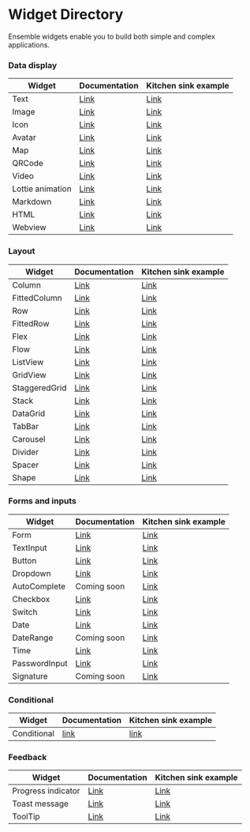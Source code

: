 # Widget Directory

Ensemble widgets enable you to build both simple and complex applications.

### Data display

| Widget           | Documentation             | Kitchen sink example                                                                                                       |
| ---------------- | ------------------------- | -------------------------------------------------------------------------------------------------------------------------- |
| Text             | [Link](/widgets/text)     | [Link](https://studio.ensembleui.com/app/e24402cb-75e2-404c-866c-29e6c3dd7992/screen/c87f8b09-58e2-4c2f-99a1-cbbe9e25e9a5) |
| Image            | [Link](/widgets/Image)    | [Link](https://studio.ensembleui.com/app/e24402cb-75e2-404c-866c-29e6c3dd7992/screen/7c7a3ffe-68ef-4e99-b9d1-4b5cee166233) |
| Icon             | [Link](/widgets/Icon)     | [Link](https://studio.ensembleui.com/app/e24402cb-75e2-404c-866c-29e6c3dd7992/screen/e7c686f5-b8a2-4670-9e6e-8fdb0fea768e) |
| Avatar           | [Link](/widgets/avatar)   | [Link](https://studio.ensembleui.com/app/e24402cb-75e2-404c-866c-29e6c3dd7992/screen/kJ9eqI5BPL30IwjnEDdJ)                 |
| Map              | [Link](/widgets/Map)      | [Link](https://studio.ensembleui.com/app/e24402cb-75e2-404c-866c-29e6c3dd7992/screen/36e52d1a-39c5-4a6b-b064-2be6cfe3cf7b) |
| QRCode           | [Link](/widgets/qrcode)   | [Link](https://studio.ensembleui.com/app/e24402cb-75e2-404c-866c-29e6c3dd7992/screen/f4921ba2-9f3d-4c33-8848-4df29a5e7a4d) |
| Video            | [Link](/widgets/video)    | [Link](https://studio.ensembleui.com/app/e24402cb-75e2-404c-866c-29e6c3dd7992/screen/fce92bbb-af8e-403d-bf2d-c10926cc89a0) |
| Lottie animation | [Link](/widgets/lottie)   | [Link](https://studio.ensembleui.com/app/e24402cb-75e2-404c-866c-29e6c3dd7992/screen/576f3004-83e6-429d-b256-628d85e05f7f) |
| Markdown         | [Link](/widgets/markdown) | [Link](https://studio.ensembleui.com/app/e24402cb-75e2-404c-866c-29e6c3dd7992/screen/6b6d9c3d-359b-4768-99a5-3f087a64387c) |
| HTML             | [Link](/widgets/html)     | [Link](https://studio.ensembleui.com/app/e24402cb-75e2-404c-866c-29e6c3dd7992/screen/ZhTBody9YozadVvTlhW0)                 |
| Webview          | [Link](/widgets/webview)  | [Link](https://studio.ensembleui.com/app/e24402cb-75e2-404c-866c-29e6c3dd7992/screen/22c8d57d-a906-4d11-873d-161fd6c56c0a) |

### Layout

| Widget        | Documentation                   | Kitchen sink example                                                                                                       |
| ------------- | ------------------------------- | -------------------------------------------------------------------------------------------------------------------------- |
| Column        | [Link](/widgets/column)         | [Link](https://studio.ensembleui.com/app/e24402cb-75e2-404c-866c-29e6c3dd7992/screen/90a8e4df-5eab-4473-ba10-2ecffc9596b0) |
| FittedColumn  | [Link](/widgets/fitted-column)  | [Link](https://studio.ensembleui.com/app/e24402cb-75e2-404c-866c-29e6c3dd7992/screen/hRFxxoaBePQaLfmoBiIb)                 |
| Row           | [Link](/widgets/row)            | [Link](https://studio.ensembleui.com/app/e24402cb-75e2-404c-866c-29e6c3dd7992/screen/4bd0d453-c243-429d-a562-93cbc9db38e3) |
| FittedRow     | [Link](/widgets/fitted-row)     | [Link](https://studio.ensembleui.com/app/e24402cb-75e2-404c-866c-29e6c3dd7992/screen/fvSONumk7npuTDmIWwis)                 |
| Flex          | [Link](/widgets/flex)           | [Link](https://studio.ensembleui.com/app/e24402cb-75e2-404c-866c-29e6c3dd7992/screen/R3KgxV3UPWb4TjoiPI0U)                 |
| Flow          | [Link](/widgets/flow)           | [Link](https://studio.ensembleui.com/app/e24402cb-75e2-404c-866c-29e6c3dd7992/screen/3e901fb8-a0e8-4f52-979b-7f5f2547e650) |
| ListView      | [Link](/widgets/listview)       | [Link](https://studio.ensembleui.com/app/e24402cb-75e2-404c-866c-29e6c3dd7992/screen/w0Wmu9ZMP4csk7IELSx3)                 |
| GridView      | [Link](/widgets/gridview)       | [Link](https://studio.ensembleui.com/app/e24402cb-75e2-404c-866c-29e6c3dd7992/screen/DX5j2WVQFabmxD9FCD5h)                 |
| StaggeredGrid | [Link](/widgets/staggered-grid) | [Link](https://studio.ensembleui.com/app/e24402cb-75e2-404c-866c-29e6c3dd7992/screen/a9iIs4wvgqDOhU4rN6GR)                 |
| Stack         | [Link](/widgets/stack)          | [Link](https://studio.ensembleui.com/app/e24402cb-75e2-404c-866c-29e6c3dd7992/screen/572ecf3b-b9f2-46f4-960f-ff438e5fa1dc) |
| DataGrid      | [Link](/widgets/datagrid)       | [Link](https://studio.ensembleui.com/app/e24402cb-75e2-404c-866c-29e6c3dd7992/screen/c5940e18-f2c1-4318-8e68-a678a6ae7247) |
| TabBar        | [Link](/widgets/tabbar)         | [Link](https://studio.ensembleui.com/app/e24402cb-75e2-404c-866c-29e6c3dd7992/screen/cebd491d-7d90-43f4-9f17-b8575de441ca) |
| Carousel      | [Link](/widgets/carousel)       | [Link](https://studio.ensembleui.com/app/e24402cb-75e2-404c-866c-29e6c3dd7992/screen/2e1d88b1-f281-4c2c-9bb1-bd18016d2b8c) |
| Divider       | [Link](/widgets/divider)        | [Link](https://studio.ensembleui.com/app/e24402cb-75e2-404c-866c-29e6c3dd7992/screen/4a893a2e-5bde-400c-b974-b25b497d31a5) |
| Spacer        | [Link](/widgets/spacer)         | [Link](https://studio.ensembleui.com/app/e24402cb-75e2-404c-866c-29e6c3dd7992/screen/1d7e42a9-5bbc-4b4b-9a02-8c102234ee05) |
| Shape         | [Link](/widgets/shape)          | [Link](https://studio.ensembleui.com/app/e24402cb-75e2-404c-866c-29e6c3dd7992/screen/Lg2nljyD46n2hiAUlBMP)                 |

### Forms and inputs

| Widget        | Documentation                   | Kitchen sink example                                                                                                       |
| ------------- | ------------------------------- | -------------------------------------------------------------------------------------------------------------------------- |
| Form          | [Link](/widgets/form)           | [Link](https://studio.ensembleui.com/app/e24402cb-75e2-404c-866c-29e6c3dd7992/screen/3107baf6-dfc3-42cd-b617-61c37b31f31e) |
| TextInput     | [Link](/widgets/text-input)     | [Link](https://studio.ensembleui.com/app/e24402cb-75e2-404c-866c-29e6c3dd7992/screen/abc081b1-bcb4-4db6-ae55-7987cb6c418e) |
| Button        | [Link](/widgets/button)         | [Link](https://studio.ensembleui.com/app/e24402cb-75e2-404c-866c-29e6c3dd7992/screen/09c1087b-f9ee-4a8c-9286-e0e881184c07) |
| Dropdown      | [Link](/widgets/dropdown)       | [Link](https://studio.ensembleui.com/app/e24402cb-75e2-404c-866c-29e6c3dd7992/screen/fb8d28a2-834e-40a9-8419-155272fb0191) |
| AutoComplete  | Coming soon                     | [Link](https://studio.ensembleui.com/app/e24402cb-75e2-404c-866c-29e6c3dd7992/screen/3tBTU9CUTu0IegpytNYa)                 |
| Checkbox      | [Link](/widgets/checkbox)       | [Link](https://studio.ensembleui.com/app/e24402cb-75e2-404c-866c-29e6c3dd7992/screen/21f43d9b-db21-40fe-9c2f-806267e6c412) |
| Switch        | [Link](/widgets/switch)         | [Link](https://studio.ensembleui.com/app/e24402cb-75e2-404c-866c-29e6c3dd7992/screen/3f4ba37a-0e6a-46a1-9b78-e4e04c84937d) |
| Date          | [Link](/widgets/date)           | [Link](https://studio.ensembleui.com/app/e24402cb-75e2-404c-866c-29e6c3dd7992/screen/e7zOy8oX5dxQU7kD5IO4)                 |
| DateRange     | Coming soon                     | [Link](https://studio.ensembleui.com/app/e24402cb-75e2-404c-866c-29e6c3dd7992/screen/b45c5576-ec22-4b04-832f-6dd7571dd20f) |
| Time          | [Link](/widgets/time)           | [Link](https://studio.ensembleui.com/app/e24402cb-75e2-404c-866c-29e6c3dd7992/screen/yNHLPObY1wWgCpg0sgoW)                 |
| PasswordInput | [Link](/widgets/password-input) | [Link](https://studio.ensembleui.com/app/e24402cb-75e2-404c-866c-29e6c3dd7992/screen/218fa244-f0cd-4d17-91e6-7c099bbedede) |
| Signature     | Coming soon                     | [Link](https://studio.ensembleui.com/app/e24402cb-75e2-404c-866c-29e6c3dd7992/screen/70eb8a13-e7df-4778-b7e6-57df17b032a0) |

### Conditional

| Widget      | Documentation                | Kitchen sink example                                                                                                                                                                   |
| ----------- | ---------------------------- | -------------------------------------------------------------------------------------------------------------------------------------------------------------------------------------- |
| Conditional | [link](/widgets/conditional) | [link](https://studio.ensembleui.com/app/e24402cb-75e2-404c-866c-29e6c3dd7992/screen/XljPegGrdieyKjy16URC?propertyPanelEnabled=true&instantPreviewDisabled=false&editorV2Enabled=true) |

### Feedback

| Widget             | Documentation                      | Kitchen sink example                                                                                                       |
| ------------------ | ---------------------------------- | -------------------------------------------------------------------------------------------------------------------------- |
| Progress indicator | [Link](/widgets/progressindicator) | [Link](https://studio.ensembleui.com/app/e24402cb-75e2-404c-866c-29e6c3dd7992/screen/c2c248f2-a289-40d3-acd5-65a1a7f3c5a2) |
| Toast message      | [Link](/actions/show-toast)        | [Link](https://studio.ensembleui.com/app/e24402cb-75e2-404c-866c-29e6c3dd7992/screen/9a576805-019a-4bd3-953f-3c623fbfb905) |
| ToolTip            | [Link](/widgets/tooltip)           | [Link](https://studio.ensembleui.com/app/e24402cb-75e2-404c-866c-29e6c3dd7992/screen/zJv4JBOURECx4q0o9lFY)                 |

